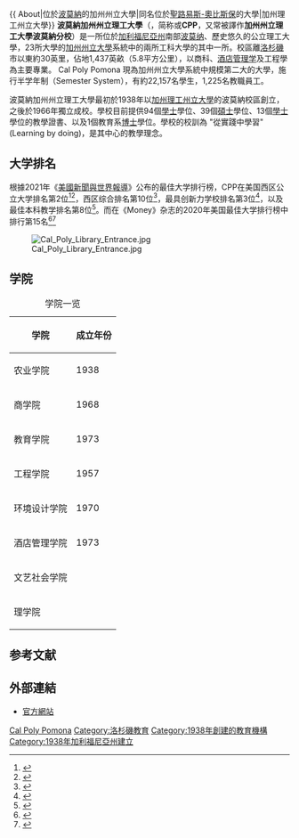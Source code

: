 {{expand|time=2015-02-01T09:24:00+00:00}}
{{noteTA
|1=zh-cn:福布斯; zh-tw:富比士;}}
{{
About|位於[[波莫納_(加利福尼亞州)|波莫納]]的加州州立大學|同名位於[[聖路易斯-奧比斯保|聖路易斯-奧比斯保]]的大學|加州理工州立大學}}
{{Infobox university
|name            = 波莫納加州州立理工大學
|native_name     = California State Polytechnic University, Pomona
|image_name      = Cal Poly Pomona university seal.png
|image_size      = 200px
|motto           = {{lang-la|Instrumentum Disciplinae}}
|mottoeng        = Application of Knowledge
|established     = 1938年
|type            = [[州立大学系统|州立大学]]<br>[[贈地大學|贈地大學]]
|endowment       = $8670萬（2014）<ref name="Endowment">{{cite web |url=http://www.nacubo.org/Documents/EndowmentFiles/2014_Endowment_Market_Values.pdf |title=U.S. and Canadian Institutions Listed by Fiscal Year (FY) 2014 Endowment Market Value and Change in Endowment Market Value from FY 2013 to FY 2014 |publisher=National Association of College and University Business Officers and Commonfund Institute |year=2015 |accessdate=2015-03-30 |archive-date=2015-01-29 |archive-url=https://web.archive.org/web/20150129213112/http://www.nacubo.org/Documents/EndowmentFiles/2014_Endowment_Market_Values.pdf |dead-url=yes }}</ref>
|staff           =
|faculty         = 1,069（2012）<ref>{{cite web | url=http://www.csupomona.edu/~irar/stats/faculty/counts/docs/FTE-FacultyWithStatusDetailTenured_Tenure-TrackandTemporaryFacultyFall2012.pdf | title=FTE Faculty with Status Detail | publisher=California State University, Pomona Institutional Research and Academic Resources | accessdate=2013-04-30 }}{{dead link|date=2018年3月 |bot=InternetArchiveBot |fix-attempted=yes }}</ref>
|president       = Soraya M. Coley<ref>{{cite web| url=http://www.cpp.edu/~president/| title=Welcome to Cal Poly Pomona| publisher=Office of the President at Cal Poly Pomona| accessdate=2014-01-06| archive-date=2018-08-14| archive-url=https://web.archive.org/web/20180814215549/http://www.cpp.edu/~president/| dead-url=no}}</ref>
|provost         = Marten L. denBoer<ref>{{cite web| title = Office of the Provost| url = http://academic.csupomona.edu/academic/| publisher = California State Polytechnic University, Pomona| accessdate = 2010-05-13| deadurl = yes| archiveurl = https://web.archive.org/web/20100527192748/http://academic.csupomona.edu/academic/| archivedate = 2010-05-27}}</ref>
|chancellor      =
|vice_chancellor =
|dean            =
|head_label      =
|head            =
|students        = 22,156（2014）
|undergrad       = 20,530（2014）
|postgrad        = 1,626（2014）
|profess         =
|city            = [[波莫納_(加利福尼亞州)|波莫纳]]
|state           = 加利福尼亞州
|country         = 美國
|campus          = 郊區，{{convert|1438|acre|ha}}<ref>{{cite web| url=http://www.csupomona.edu/why_cpp.php| title=Why Cal Poly Pomona| publisher=California State Polytechnic University, Pomona| accessdate=2010-01-31| archive-date=2012-10-13| archive-url=https://web.archive.org/web/20121013194835/http://www.csupomona.edu/why_cpp.php| dead-url=yes}}</ref>
|free_label      = 校報
|free            =《The Poly Post》
|colors          = 綠色和金色 {{color box|#1E4D2B}} {{color box|#C6930A}}<ref name="Color">{{cite web|url=http://www.csupomona.edu/~publicaffairs/graphics/colors.shtml|title=University Typefaces and Colors|publisher=California State Polytechnic University, Pomona Office of Public Affairs|accessdate=2010-05-13|deadurl=yes|archiveurl=https://web.archive.org/web/20091107001341/http://www.csupomona.edu/~publicaffairs/graphics/colors.shtml|archivedate=2009-11-07}}</ref>
|mascot          = Billy Bronco<ref>{{cite web| url=http://www.csupomona.edu/~ne/bronco.shtml| title=Get the Bronco Spirit!| publisher=California State Polytechnic University, Pomona| accessdate=2008-11-14| archive-date=2014-09-27| archive-url=https://web.archive.org/web/20140927071133/http://www.csupomona.edu/~ne/bronco.shtml| dead-url=yes}}</ref>
|nickname        = Broncos
|athletics       = [[NCAA|NCAA]] Division II, [[California_Collegiate_Athletic_Association|CCAA]]
|sports=10支校隊
|affiliations    = [[American_Association_of_State_Colleges_and_Universities|AASCU]]<br>[[加利福尼亞州立大學|加利福尼亞州立大學]]系統<br>[[西部學校和學院協會|WASC]]
|website         = [http://www.cpp.edu/ www.cpp.edu]
|coor            = {{Coord|34|03|23|N|117|49|18|W|type:edu_region:US-CA|display=title}}
|logo            = [[File:California_State_Polytechnic_University,_Pomona_logotype.svg|230px]]
}}
'''波莫納加州州立理工大學'''（'''{{lang|en|California State Polytechnic University, Pomona}}'''，简称'''{{lang|en|Cal Poly Pomona}}'''或'''CPP'''，又常被譯作'''加州州立理工大學波莫納分校'''）是一所位於[[加利福尼亞州|加利福尼亞州]]南部[[波莫納_(加利福尼亞州)|波莫纳]]、歷史悠久的公立理工大學，23所大學的[[加州州立大學|加州州立大學]]系統中的兩所工科大學的其中一所。校區離[[洛杉矶|洛杉磯]]市以東約30英里，佔地1,437英畝（5.8平方公里），以商科、[[酒店管理学|酒店管理学]]及工程學為主要專業。 Cal Poly Pomona 現為加州州立大學系統中規模第二大的大學，施行半学年制（Semester System），有約22,157名學生，1,225名教職員工。

波莫納加州州立理工大學最初於1938年以[[加州理工州立大學|加州理工州立大學]]的波莫納校區創立，之後於1966年獨立成校。學校目前提供94個[[學士|學士]]學位、39個[[硕士|碩士]]學位、13個[[學士|學士]]學位的教學證書、以及1個教育系[[博士|博士]]學位。學校的校訓為 "從實踐中學習"(Learning by doing)，是其中心的教學理念。

==大学排名==
{{Infobox US university ranking
| Forbes = 273
| THE_N = 389
| QS_N = 
}}

根據2021年《[[美国新闻与世界报道|美國新聞與世界報導]]》公布的最佳大学排行榜，CPP在美国西区公立大学排名第2位<ref>{{Cite web |url=https://www.usnews.com/best-colleges/rankings/regional-universities-west/top-public |title=存档副本 |access-date=2020-08-06 |archive-date=2021-02-07 |archive-url=https://web.archive.org/web/20210207140647/https://www.usnews.com/best-colleges/rankings/regional-universities-west/top-public |dead-url=no }}</ref><ref>{{Cite web |url=http://polycentric.cpp.edu/2020/09/us-news-ranks-cal-poly-pomona-no-2-top-public-school-in-west/ |title=存档副本 |access-date=2020-10-03 |archive-date=2020-12-03 |archive-url=https://web.archive.org/web/20201203050206/http://polycentric.cpp.edu/2020/09/us-news-ranks-cal-poly-pomona-no-2-top-public-school-in-west/ |dead-url=no }}</ref>，西区综合排名第10位<ref>{{Cite web |url=https://www.usnews.com/best-colleges/rankings/regional-universities-west |title=存档副本 |access-date=2020-08-06 |archive-date=2017-02-28 |archive-url=https://web.archive.org/web/20170228092005/https://www.usnews.com/best-colleges/rankings/regional-universities-west |dead-url=no }}</ref>，最具创新力学校排名第3位<ref>{{Cite web |url=https://www.usnews.com/best-colleges/rankings/regional-universities-west/innovative |title=存档副本 |access-date=2020-08-06 |archive-date=2021-04-09 |archive-url=https://web.archive.org/web/20210409165507/https://www.usnews.com/best-colleges/rankings/regional-universities-west/innovative |dead-url=no }}</ref>，以及最佳本科教学排名第8位<ref>{{Cite web |url=https://www.usnews.com/best-colleges/rankings/regional-universities-west/undergraduate-teaching |title=存档副本 |access-date=2020-08-06 |archive-date=2021-02-05 |archive-url=https://web.archive.org/web/20210205121104/https://www.usnews.com/best-colleges/rankings/regional-universities-west/undergraduate-teaching |dead-url=no }}</ref>。而在《Money》杂志的2020年美国最佳大学排行榜中排行第15名<ref>{{Cite web |url=https://money.com/best-colleges/ |title=存档副本 |access-date=2020-09-02 |archive-date=2021-04-16 |archive-url=https://web.archive.org/web/20210416174947/https://money.com/best-colleges/ |dead-url=no }}</ref><ref>{{Cite web |url=http://polycentric.cpp.edu/2020/08/university-is-top-csu-on-moneys-best-colleges-ranking/ |title=存档副本 |access-date=2020-09-02 |archive-date=2020-12-03 |archive-url=https://web.archive.org/web/20201203050149/http://polycentric.cpp.edu/2020/08/university-is-top-csu-on-moneys-best-colleges-ranking/ |dead-url=no }}</ref>

[[File:Cal_Poly_Library_Entrance.jpg|thumb]]

==学院==
{| class="wikitable"
|+ 学院一览
|-
! 学院 !! 成立年份
|-
| 农业学院 || 1938
|-
| 商学院 || 1968
|-
| 教育学院 || 1973
|-
| 工程学院 || 1957
|-
| 环境设计学院 || 1970
|-
| 酒店管理学院 || 1973
|-
| 文艺社会学院 || 
|-
| 理学院 || 
|}

==参考文献==
{{reflist}}

== 外部連結 ==
* [http://www.cpp.edu/ 官方網站] {{Wayback|url=http://www.cpp.edu/ |date=20170917080837 }}


{{美國的理工學院}}
{{加利福尼亚州的学院和大学}}
{{Authority control}}

[[Category:加利福尼亞州立大學|Cal Poly Pomona]]
[[Category:洛杉磯教育|Category:洛杉磯教育]]
[[Category:1938年創建的教育機構|Category:1938年創建的教育機構]]
[[Category:1938年加利福尼亞州建立|Category:1938年加利福尼亞州建立]]